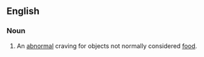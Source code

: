 ==English==

===Noun===
{{en-noun|-}}
# An [[abnormal]] craving for objects not normally considered [[food]].